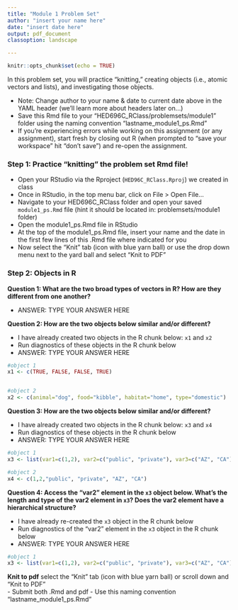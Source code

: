 ```yaml
---
title: "Module 1 Problem Set"
author: "insert your name here"
date: "insert date here"
output: pdf_document
classoption: landscape

---
```


```r
knitr::opts_chunk$set(echo = TRUE)
```

In this problem set, you will practice "knitting," creating objects (i.e., atomic vectors and lists), and investigating those objects.

- Note: Change author to your name & date to current date above in the YAML header (we'll learn more about headers later on...)
- Save this Rmd file to your "HED696C_RClass/problemsets/module1" folder using the naming convention "lastname_module1_ps.Rmd"
- If you're experiencing errors while working on this assignment (or any assignment), start fresh by closing out R (when prompted to "save your workspace" hit "don't save") and re-open the assignment. 

\vspace{30pt}

### Step 1: Practice "knitting" the problem set Rmd file!

- Open your RStudio via the Rproject (`HED96C_RClass.Rproj`) we created in class
- Once in RStudio, in the top menu bar, click on File > Open File...
- Navigate to your HED696C_RClass folder and open your saved `module1_ps.Rmd` file (hint it should be located in: problemsets/module1 folder)
- Open the module1_ps.Rmd file in RStudio
- At the top of the module1_ps.Rmd file, insert your name and the date in the first few lines of this .Rmd file where indicated for you
- Now select the "Knit" tab (icon with blue yarn ball) or use the drop down menu next to the yard ball and select "Knit to PDF"


\vspace{30pt}

### Step 2: Objects in R

**Question 1: What are the two broad types of vectors in R? How are they different from one another?** 

- ANSWER: TYPE YOUR ANSWER HERE


\vspace{30pt}


**Question 2: How are the two objects below similar and/or different?**  

- I have already created two objects in the R chunk below: `x1` and `x2`
- Run diagnostics of these objects in the R chunk below
- ANSWER: TYPE YOUR ANSWER HERE

```r
#object 1
x1 <- c(TRUE, FALSE, FALSE, TRUE)


#object 2
x2 <- c(animal="dog", food="kibble", habitat="home", type="domestic")

```

\vspace{30pt}


**Question 3: How are the two objects below similar and/or different?**  

- I have already created two objects in the R chunk below: `x3` and `x4`
- Run diagnostics of these objects in the R chunk below
- ANSWER: TYPE YOUR ANSWER HERE


```r
#object 1
x3 <- list(var1=c(1,2), var2=c("public", "private"), var3=c("AZ", "CA"))

#object 2
x4 <- c(1,2,"public", "private", "AZ", "CA")

```



\vspace{30pt}


**Question 4: Access the "var2" element in the `x3` object below. What's the length and type of the var2 element in `x3`? Does the var2 element have a hierarchical structure?** 

- I have already re-created the `x3` object in the R chunk below
- Run diagnostics of the "var2" element in the `x3` object in the R chunk below
- ANSWER: TYPE YOUR ANSWER HERE

```r
#object 1
x3 <- list(var1=c(1,2), var2=c("public", "private"), var3=c("AZ", "CA"))


```

\vspace{30pt}

**Knit to pdf** select the "Knit" tab (icon with blue yarn ball) or scroll down and "Knit to PDF"  
- Submit both .Rmd and pdf
- Use this naming convention "lastname_module1_ps.Rmd"
